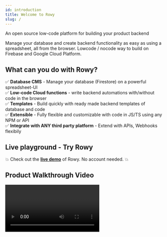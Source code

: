 ```yaml
---
id: introduction
title: Welcome to Rowy
slug: /
---
```



An open source low-code platform for building your product backend

Manage your database and create backend functionality as easy as using a spreadsheet, all from the browser. 
Lowcode / nocode way to build on Firebase and Google Cloud Platform.

## What can you do with Rowy?
✅ **Database CMS** - Manage your database (Firestore) on a powerful spreadsheet-UI<br/>
✅ **Low-code Cloud functions** - write backend automations with/without code in the browser<br/>
✅ **Templates** - Build quickly with ready made backend templates of database and code<br/>
✅ **Extensible** - Fully flexible and customizable with code in JS/TS using any NPM or API  <br/>
✅ **Integrate with ANY third party platform** - Extend with APIs, Webhooks flexibily<br/>

## Live playground - Try Rowy

💥 Check out the **[live demo](https://demo.rowy.io/)** of Rowy. No account needed. 💥

## Product Walkthrough Video

<Video url="https://www.youtube.com/watch?v=SKF31EN9CEA" playsinline controls/>

## Get started

You can set up Rowy in minutes from [here](https://rowy.app).  
Watch [this video](https://www.youtube.com/watch?v=3-R5KyRh4EE) that walks you through the setup process.

## Rowy Roadmap

Check out what we are building and what's coming next on [Rowy Roadmap](https://roadmap.rowy.io/roadmap?status=In+Progress).

## Help & Support

At Rowy, we've got your back whether you're building a simple app or a complex enterprise solution. Take a look around, and if you have any questions or run into any issues, don't hesitate to reach out. Check out the [Help & Support page](./help-and-support).

## Join our community of builders, makers and developers

We would love to hear what you are building and support your product build journey. Share feedback, comments or simply hangout with fellow developers and builders.

[![Discord](https://img.shields.io/discord/853498675484819476?color=%234200FF&label=Discord&logo=discord&logoColor=%23FFFFFF&style=for-the-badge)](https://rowy.io/discord)

[![Twitter @rowyio](https://img.shields.io/badge/Twitter-%40rowyio-%231d9bf0?logo=twitter&logoColor=%23fff&style=for-the-badge)](https://twitter.com/rowyio)

You can also email us at [hello@rowy.io](mailto:hello@rowy.io)
